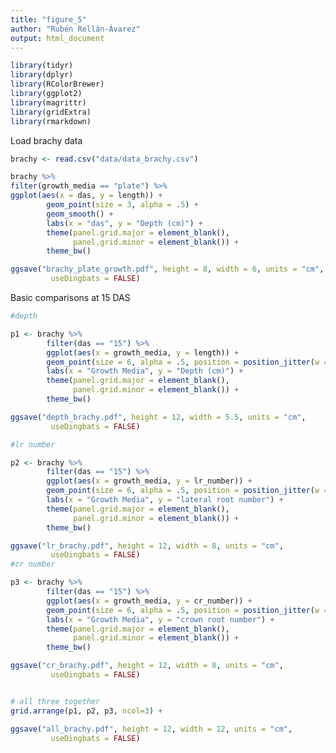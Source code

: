 ```yaml
---
title: "figure_5"
author: "Rubén Rellán-Ávarez"
output: html_document
---
```


```r

library(tidyr)
library(dplyr)
library(RColorBrewer)
library(ggplot2)
library(magrittr)
library(gridExtra)
library(rmarkdown)

```




Load brachy data

```r
brachy <- read.csv("data/data_brachy.csv")

brachy %>%
filter(growth_media == "plate") %>%
ggplot(aes(x = das, y = length)) +
        geom_point(size = 3, alpha = .5) +
        geom_smooth() +
        labs(x = "das", y = "Depth (cm)") +
        theme(panel.grid.major = element_blank(), 
              panel.grid.minor = element_blank()) +
        theme_bw()

ggsave("brachy_plate_growth.pdf", height = 8, width = 6, units = "cm", 
         useDingbats = FALSE)

```

Basic comparisons at 15 DAS

```r
#depth

p1 <- brachy %>%
        filter(das == "15") %>%
        ggplot(aes(x = growth_media, y = length)) +
        geom_point(size = 6, alpha = .5, position = position_jitter(w = 0.2, h = 0.1)) +
        labs(x = "Growth Media", y = "Depth (cm)") +
        theme(panel.grid.major = element_blank(), 
              panel.grid.minor = element_blank()) +
        theme_bw()

ggsave("depth_brachy.pdf", height = 12, width = 5.5, units = "cm", 
         useDingbats = FALSE)

#lr number

p2 <- brachy %>%
        filter(das == "15") %>%
        ggplot(aes(x = growth_media, y = lr_number)) +
        geom_point(size = 6, alpha = .5, position = position_jitter(w = 0.2, h = 0.1)) +
        labs(x = "Growth Media", y = "lateral root number") +
        theme(panel.grid.major = element_blank(), 
              panel.grid.minor = element_blank()) +
        theme_bw()

ggsave("lr_brachy.pdf", height = 12, width = 8, units = "cm", 
         useDingbats = FALSE)
#cr number

p3 <- brachy %>%
        filter(das == "15") %>%
        ggplot(aes(x = growth_media, y = cr_number)) +
        geom_point(size = 6, alpha = .5, position = position_jitter(w = 0.2, h = 0.1)) +
        labs(x = "Growth Media", y = "crown root number") +
        theme(panel.grid.major = element_blank(), 
              panel.grid.minor = element_blank()) +
        theme_bw()

ggsave("cr_brachy.pdf", height = 12, width = 8, units = "cm", 
         useDingbats = FALSE)


# all three together
grid.arrange(p1, p2, p3, ncol=3) +

ggsave("all_brachy.pdf", height = 12, width = 12, units = "cm", 
         useDingbats = FALSE)

```




